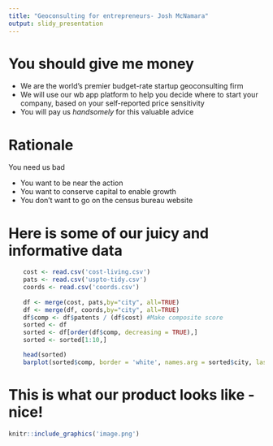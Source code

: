 ```yaml
---
title: "Geoconsulting for entrepreneurs- Josh McNamara"
output: slidy_presentation
---
```



You should give me money
========================================================
- We are the world's premier budget-rate startup geoconsulting firm
- We will use our wb app platform to help you decide where to start your company, based on your self-reported price sensitivity
- You will pay us *handsomely* for this valuable advice

Rationale
========================================================

You need us bad

- You want to be near the action
- You want to conserve capital to enable growth
- You don't want to go on the census bureau website

Here is some of our juicy and informative data
========================================================

```r
    cost <- read.csv('cost-living.csv')
    pats <- read.csv('uspto-tidy.csv')
    coords <- read.csv('coords.csv')
    
    df <- merge(cost, pats,by="city", all=TRUE)
    df <- merge(df, coords,by="city", all=TRUE)
    df$comp <- df$patents / (df$cost) #Make composite score
    sorted <- df
    sorted <- df[order(df$comp, decreasing = TRUE),]
    sorted <- sorted[1:10,]
```
```r
    head(sorted)
    barplot(sorted$comp, border = 'white', names.arg = sorted$city, las=2, xlab = 'City', ylab = 'City favorability score')

```

This is what our product looks like - nice!
========================================================

```r
knitr::include_graphics('image.png')
```


